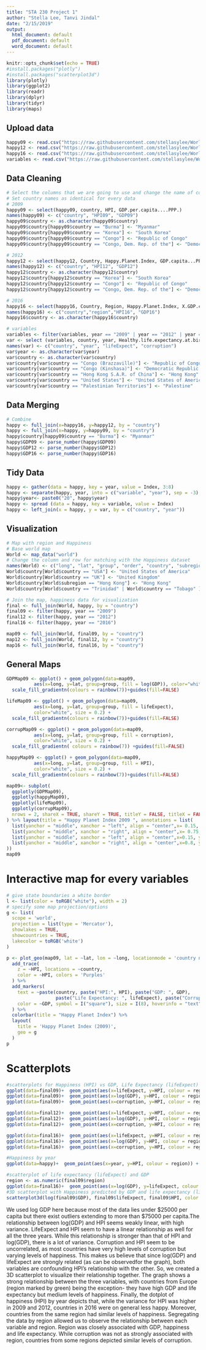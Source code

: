 ```yaml
---
title: "STA 230 Project 1"
author: "Stella Lee, Tanvi Jindal"
date: "2/15/2019"
output:
  html_document: default
  pdf_document: default
  word_document: default
---
```


```r
knitr::opts_chunk$set(echo = TRUE)
#install.packages("plotly")
#install.packages("scatterplot3d")
library(plotly)
library(ggplot2)
library(readr)
library(dplyr)
library(tidyr)
library(maps) 
```

## Upload data
```r
happy09 <- read.csv("https://raw.githubusercontent.com/stellasylee/WorldHappinessData/master/Data/2009HPI.csv")
happy12 <- read.csv("https://raw.githubusercontent.com/stellasylee/WorldHappinessData/master/Data/2012HPI.csv")
happy16 <- read.csv("https://raw.githubusercontent.com/stellasylee/WorldHappinessData/master/Data/2016HPI.csv")
variables <- read.csv("https://raw.githubusercontent.com/stellasylee/WorldHappinessData/master/Data/OtherVariables.csv")
```

## Data Cleaning
```r
# Select the columns that we are going to use and change the name of columns
# Set country names as identical for every data
# 2009
happy09 <- select(happy09, country, HPI, GDP.per.capita....PPP.)
names(happy09) <- c("country", "HPI09", "GDP09")
happy09$country <- as.character(happy09$country)
happy09$country[happy09$country == "Burma"] <- "Myanmar"
happy09$country[happy09$country == "Korea"] <- "South Korea"
happy09$country[happy09$country == "Congo"] <- "Republic of Congo" 
happy09$country[happy09$country == "Congo, Dem. Rep. of the"] <- "Democratic Republic of the Congo"

# 2012
happy12 <- select(happy12, Country, Happy.Planet.Index, GDP.capita...PPP.)
names(happy12) <- c("country", "HPI12", "GDP12")
happy12$country <- as.character(happy12$country)
happy12$country[happy12$country == "Korea"] <- "South Korea"
happy12$country[happy12$country == "Congo"] <- "Republic of Congo" 
happy12$country[happy12$country == "Congo, Dem. Rep. of the"] <- "Democratic Republic of the Congo"

# 2016
happy16 <- select(happy16, Country, Region, Happy.Planet.Index, X.GDP.capita...PPP.. )
names(happy16) <- c("country","region","HPI16", "GDP16")
happy16$country <- as.character(happy16$country)

# variables
variables <- filter(variables, year == "2009" | year == "2012" | year == "2016")
var <- select (variables, country, year, Healthy.life.expectancy.at.birth, Perceptions.of.corruption)
names(var) <- c("country", "year", "lifeExpect", "corruption") 
var$year <- as.character(var$year)
var$country <- as.character(var$country)
var$country[var$country == "Congo (Brazzaville)"] <- "Republic of Congo" 
var$country[var$country == "Congo (Kinshasa)"] <- "Democratic Republic of the Congo"
var$country[var$country == "Hong Kong S.A.R. of China"] <- "Hong Kong"
var$country[var$country == "United States"] <- "United States of America"
var$country[var$country == "Palestinian Territories"] <- "Palestine"
```

## Data Merging  
```r
# Combine
happy <- full_join(x=happy16, y=happy12, by = "country")
happy <- full_join(x=happy, y=happy09, by = "country")
happy$country[happy09$country == "Burma"] <- "Myanmar"
happy$GDP09 <- parse_number(happy$GDP09)
happy$GDP12 <- parse_number(happy$GDP12)
happy$GDP16 <- parse_number(happy$GDP16)
```

## Tidy Data
```r
happy <- gather(data = happy, key = year, value = Index, 3:8)
happy <- separate(happy, year, into = c("variable", "year"), sep = -3)
happy$year<- paste0("20", happy$year)
happy <- spread (data = happy, key = variable, value = Index)
happy <- left_join(x = happy, y = var, by = c("country", "year"))
``` 

## Visualization
```r
# Map with region and Happiness
# Base world map
World <- map_data("world")
# Change the column and row for matching with the Happiness dataset
names(World) <- c("long", "lat", "group", "order", "country", "subregion")
World$country[World$country == "USA"] <- "United States of America" 
World$country[World$country == "UK"] <- "United Kingdom" 
World$country[World$subregion == "Hong Kong"] <- "Hong Kong" 
World$country[World$country == "Trinidad" | World$country == "Tobago" ] <- "Trinidad and Tobago" 

# Join the map, happiness data for visualization
final <- full_join(World, happy, by = "country")
final09 <- filter(happy, year == "2009")
final12 <- filter(happy, year == "2012")
final16 <- filter(happy, year == "2016")

map09 <- full_join(World, final09, by = "country")
map12 <- full_join(World, final12, by = "country")
map16 <- full_join(World, final16, by = "country")
```

## General Maps
```r
GDPMap09 <- ggplot() + geom_polygon(data=map09, 
          aes(x=long, y=lat, group=group, fill = log(GDP)), color="white", size = 0.2) +
  scale_fill_gradientn(colours = rainbow(7))+guides(fill=FALSE)

lifeMap09 <- ggplot() + geom_polygon(data=map09, 
          aes(x=long, y=lat, group=group, fill = lifeExpect), 
          color="white", size = 0.2) + 
  scale_fill_gradientn(colours = rainbow(7))+guides(fill=FALSE)

corrupMap09 <- ggplot() + geom_polygon(data=map09, 
          aes(x=long, y=lat, group=group, fill = corruption), 
          color="white", size = 0.2) + 
  scale_fill_gradientn( colours = rainbow(7)) +guides(fill=FALSE)

happyMap09 <- ggplot() + geom_polygon(data=map09, 
          aes(x=long, y=lat, group=group, fill = HPI), 
          color="white", size = 0.2) + 
  scale_fill_gradientn(colours = rainbow(7))+guides(fill=FALSE)

map09<- subplot(
  ggplotly(GDPMap09),
  ggplotly(happyMap09),
  ggplotly(lifeMap09),
  ggplotly(corrupMap09),
  nrows = 2, shareX = TRUE, shareY = TRUE, titleY = FALSE, titleX = FALSE
) %>% layout(title = "Happy Planet Index 2009 ", annotations = list(
  list(yanchor = "middle", xanchor = "left", align = "center",x= 0.15, y = 0.54, text = "GDP per capita",showarrow=FALSE,xref = "paper", yref="paper"),
  list(yanchor = "middle", xanchor = "right", align = "center",x= 0.75, y = 0.54, text = "HPI",showarrow=FALSE,xref = "paper", yref="paper"),
  list(yanchor = "middle", xanchor = "left", align = "center",x=0.15, y = 0.0, text = "Life Expectancy",showarrow=FALSE,xref = "paper", yref="paper"),
  list(yanchor = "middle", xanchor = "right", align = "center",x=0.8, y = 0.0, text = "Corruption",showarrow=FALSE,xref = "paper", yref="paper")
))
map09
```
# Interactive map for every variables
```r
# give state boundaries a white border
l <- list(color = toRGB("white"), width = 2)
# specify some map projection/options
g <- list(
  scope = 'world',
  projection = list(type = 'Mercator'),
  showlakes = TRUE,
  showcountries = TRUE,
  lakecolor = toRGB('white')
)

p <- plot_geo(map09, lat = ~lat, lon = ~long, locationmode = 'country names') %>%
  add_trace(
    z = ~HPI, locations = ~country,
    color = ~HPI, colors = 'Purples'
  ) %>%
  add_markers(
    text = ~paste(country, paste("HPI:", HPI), paste("GDP: ", GDP), 
                  paste("Life Expectancy: ", lifeExpect), paste("Corruption: ", corruption), sep = "<br />"),
    color = ~GDP, symbol = I("square"), size = I(8), hoverinfo = "text"
  ) %>%
  colorbar(title = "Happy Planet Index") %>%
  layout(
    title = 'Happy Planet Index (2009)',
    geo = g
  )
p
```
 
# Scatterplots
```r
#scatterplots for Happiness (HPI) vs GDP, Life Expectancy (lifeExpect) and corruption for three years
ggplot(data=final09)+  geom_point(aes(x=lifeExpect, y=HPI, colour = region)) + labs(title = "Happiness vs Life Expectancy 2009", x = "Life Expectancy", y = "Happiness Index")
ggplot(data=final09)+  geom_point(aes(x=log(GDP), y=HPI, colour = region)) + labs(title = "Happiness vs log(GDP per capita) 2009", x = "log(GDP per capita)", y = "Happiness Index")
ggplot(data=final09)+  geom_point(aes(x=corruption, y=HPI, colour = region)) + labs(title = "Happiness vs Corruption 2009", x = "Corruption", y = "Happiness Index")

ggplot(data=final12)+  geom_point(aes(x=lifeExpect, y=HPI, colour = region)) + labs(title = "Happiness vs Life Expectancy 2012", x = "Life Expectancy", y = "Happiness Index")
ggplot(data=final12)+  geom_point(aes(x=log(GDP), y=HPI, colour = region)) + labs(title = "Happiness vs log(GDP per capita) 2012", x = "log(GDP per capita)", y = "Happiness Index")
ggplot(data=final12)+  geom_point(aes(x=corruption, y=HPI, colour = region))  + labs(title = "Happiness vs Corruption 2012", x = "Corruption", y = "Happiness Index")

ggplot(data=final16)+  geom_point(aes(x=lifeExpect, y=HPI, colour = region)) + labs(title = "Happiness vs Life Expectancy 2016", x = "Life Expectancy", y = "Happiness Index")
ggplot(data=final16)+  geom_point(aes(x=log(GDP), y=HPI, colour = region)) + labs(title = "Happiness vs log(GDP per capita) 2016", x = "log(GDP per capita)", y = "Happiness Index")
ggplot(data=final16)+  geom_point(aes(x=corruption, y=HPI, colour = region))  + labs(title = "Happiness vs Corruption 2016", x = "Corruption", y = "Happiness Index")

#Happiness by year
ggplot(data=happy)+  geom_point(aes(x=year, y=HPI, colour = region)) +  + labs(title = "Happiness by year", x = "Year", y = "Happiness Index")

#scatterplot of life expectancy (lifeExpect) and GDP
region <- as.numeric(final09$region)
ggplot(data=final16)+  geom_point(aes(x=log(GDP), y=lifeExpect, colour = region))
#3D scatterplot with Happiness predicted by GDP and life expectancy (lifeExpect)
scatterplot3d(log(final09$GDP), final09$lifeExpect, final09$HPI, color = region, type = "h", main="3D Scatter Plot", xlab = "GDP (logged)", ylab = "Life Expectancy", zlab = "Happiness")
```

We used log GDP here because most of the data lies under $25000 per capita but there exist outliers extending to more than $75000 per capita.The relationship between log(GDP) and HPI seems weakly linear, with high variance.
LifeExpect and HPI seem to have a linear relationship as well for all the three years. While this relationship is stronger than that of HPI and log(GDP), there is a lot of variance.
Corruption and HPI seem to be uncorrelated, as most countries have very high levels of corruption but varying levels of happiness.
This makes us believe that since log(GDP) and lifeExpect are strongly related (as can be observedfor the graph), both variables are confounding HPI's relationship with the other. So, we created a 3D scatterplot to visualize their relationship together. The graph shows a strong relationship between the three variables, with countries from Europe (region marked by green) being the exception- they have high GDP and life expectancy but medium levels of happiness.
Finally, the dotplot of happiness (HPI) by year depicts that, while the variance for HPI was higher in 2009 and 2012, countries in 2016 were on general less happy. Moreover, countries from the same region had similar levels of happiness.
Segregating the data by region allowed us to observe the relationship between each variable and region. Region was closely associated with GDP, happiness and life expectancy. While corruption was not as strongly associated with region, countries from some regions depicted similar levels of corruption.

